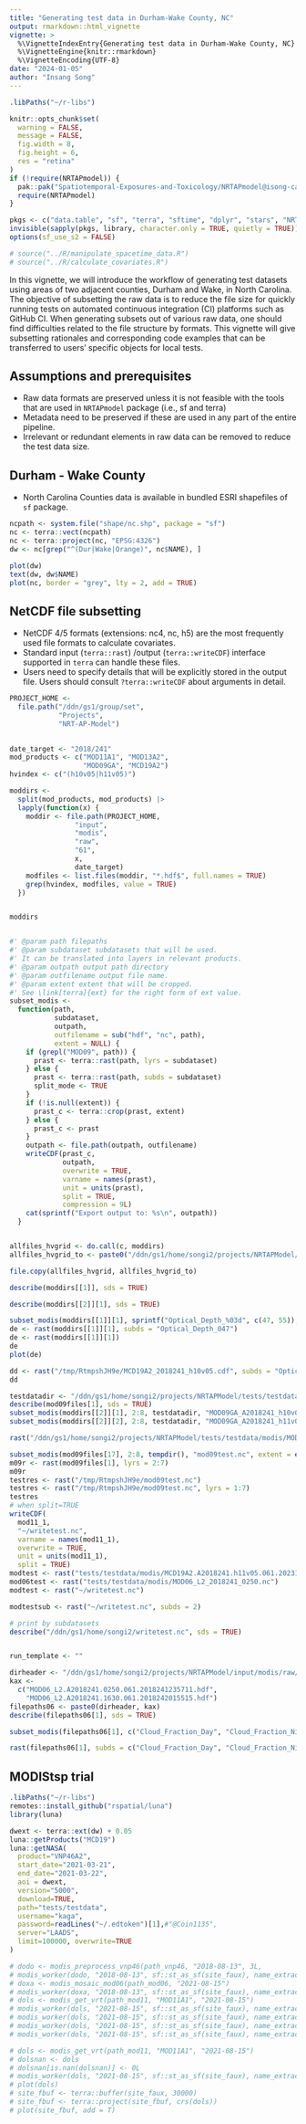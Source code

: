 ```yaml
---
title: "Generating test data in Durham-Wake County, NC"
output: rmarkdown::html_vignette
vignette: >
  %\VignetteIndexEntry{Generating test data in Durham-Wake County, NC}
  %\VignetteEngine{knitr::rmarkdown}
  %\VignetteEncoding{UTF-8}
date: "2024-01-05"
author: "Insang Song"
---
```


```r
.libPaths("~/r-libs")

knitr::opts_chunk$set(
  warning = FALSE,
  message = FALSE,
  fig.width = 8,
  fig.height = 6,
  res = "retina"
)
if (!require(NRTAPmodel)) {
  pak::pak("Spatiotemporal-Exposures-and-Toxicology/NRTAPmodel@isong-calc-covars")
  require(NRTAPmodel)
}

pkgs <- c("data.table", "sf", "terra", "sftime", "dplyr", "stars", "NRTAPmodel")
invisible(sapply(pkgs, library, character.only = TRUE, quietly = TRUE))
options(sf_use_s2 = FALSE)

# source("../R/manipulate_spacetime_data.R")
# source("../R/calculate_covariates.R")
```


In this vignette, we will introduce the workflow of generating test datasets using areas of two adjacent counties, Durham and Wake, in North Carolina. The objective of subsetting the raw data is to reduce the file size for quickly running tests on automated continuous integration (CI) platforms such as GitHub CI. When generating subsets out of various raw data, one should find difficulties related to the file structure by formats. This vignette will give subsetting rationales and corresponding code examples that can be transferred to users' specific objects for local tests.

## Assumptions and prerequisites
- Raw data formats are preserved unless it is not feasible with the tools that are used in `NRTAPmodel` package (i.e., sf and terra)
- Metadata need to be preserved if these are used in any part of the entire pipeline.
- Irrelevant or redundant elements in raw data can be removed to reduce the test data size.

## Durham - Wake County
- North Carolina Counties data is available in bundled ESRI shapefiles of `sf` package.
```r
ncpath <- system.file("shape/nc.shp", package = "sf")
nc <- terra::vect(ncpath)
nc <- terra::project(nc, "EPSG:4326")
dw <- nc[grep("^(Dur|Wake|Orange)", nc$NAME), ]

plot(dw)
text(dw, dw$NAME)
plot(nc, border = "grey", lty = 2, add = TRUE)
```

## NetCDF file subsetting
- NetCDF 4/5 formats (extensions: nc4, nc, h5) are the most frequently used file formats to calculate covariates.
- Standard input (`terra::rast`) /output (`terra::writeCDF`) interface supported in `terra` can handle these files. 
- Users need to specify details that will be explicitly stored in the output file. Users should consult `?terra::writeCDF` about arguments in detail.

```r
PROJECT_HOME <-
  file.path("/ddn/gs1/group/set",
            "Projects",
            "NRT-AP-Model")
              
```

```r
date_target <- "2018/241"
mod_products <- c("MOD11A1", "MOD13A2",
                  "MOD09GA", "MCD19A2")
hvindex <- c("(h10v05|h11v05)")

moddirs <-
  split(mod_products, mod_products) |>
  lapply(function(x) {
    moddir <- file.path(PROJECT_HOME,
                "input",
                "modis",
                "raw",
                "61",
                x,
                date_target)
    modfiles <- list.files(moddir, "*.hdf$", full.names = TRUE)
    grep(hvindex, modfiles, value = TRUE)
  })


moddirs


#' @param path filepaths
#' @param subdataset subdatasets that will be used.
#' It can be translated into layers in relevant products.
#' @param outpath output path directory
#' @param outfilename output file name.
#' @param extent extent that will be cropped.
#' See \link[terra]{ext} for the right form of ext value.
subset_modis <-
  function(path,
           subdataset,
           outpath,
           outfilename = sub("hdf", "nc", path),
           extent = NULL) {
    if (grepl("MOD09", path)) {
      prast <- terra::rast(path, lyrs = subdataset)
    } else {
      prast <- terra::rast(path, subds = subdataset)
      split_mode <- TRUE
    }
    if (!is.null(extent)) {
      prast_c <- terra::crop(prast, extent)
    } else {
      prast_c <- prast
    }
    outpath <- file.path(outpath, outfilename)
    writeCDF(prast_c,
             outpath,
             overwrite = TRUE,
             varname = names(prast),
             unit = units(prast),
             split = TRUE,
             compression = 9L)
    cat(sprintf("Export output to: %s\n", outpath))
  }


allfiles_hvgrid <- do.call(c, moddirs)
allfiles_hvgrid_to <- paste0("/ddn/gs1/home/songi2/projects/NRTAPModel/tests/testdata/modis/", substr(allfiles_hvgrid, 78, 122))

file.copy(allfiles_hvgrid, allfiles_hvgrid_to)

describe(moddirs[[1]], sds = TRUE)

describe(moddirs[[2]][1], sds = TRUE)

subset_modis(moddirs[[1]][1], sprintf("Optical_Depth_%03d", c(47, 55)), tempdir(), "MCD19A2_2018241_h10v05.nc")
de <- rast(moddirs[[1]][1], subds = "Optical_Depth_047")
de <- rast(moddirs[[1]][1])
de
plot(de)

dd <- rast("/tmp/RtmpshJH9e/MCD19A2_2018241_h10v05.cdf", subds = "Optical_Depth_047")
dd

testdatadir <- "/ddn/gs1/home/songi2/projects/NRTAPModel/tests/testdata/modis/"
describe(mod09files[1], sds = TRUE)
subset_modis(moddirs[[2]][1], 2:8, testdatadir, "MOD09GA_A2018241_h10v05.cdf")
subset_modis(moddirs[[2]][2], 2:8, testdatadir, "MOD09GA_A2018241_h11v05.nc")

rast("/ddn/gs1/home/songi2/projects/NRTAPModel/tests/testdata/modis/MOD09GA_A2018241_h10v05.nc")

subset_modis(mod09files[17], 2:8, tempdir(), "mod09test.nc", extent = ext(rast(mod09files[17])))
m09r <- rast(mod09files[1], lyrs = 2:7)
m09r
testres <- rast("/tmp/RtmpshJH9e/mod09test.nc")
testres <- rast("/tmp/RtmpshJH9e/mod09test.nc", lyrs = 1:7)
testres
# when split=TRUE
writeCDF(
  mod11_1,
  "~/writetest.nc",
  varname = names(mod11_1),
  overwrite = TRUE,
  unit = units(mod11_1),
  split = TRUE)
modtest <- rast("tests/testdata/modis/MCD19A2.A2018241.h11v05.061.2023120154954.hdf.nc4")
mod06test <- rast("tests/testdata/modis/MOD06_L2_2018241_0250.nc")
modtest <- rast("~/writetest.nc")

modtestsub <- rast("~/writetest.nc", subds = 2)

# print by subdatasets
describe("/ddn/gs1/home/songi2/writetest.nc", sds = TRUE)



```

```r
run_template <- ""
```



```r
dirheader <- "/ddn/gs1/home/songi2/projects/NRTAPModel/input/modis/raw/61/MOD06_L2/2018/241/"
kax <-
  c("MOD06_L2.A2018241.0250.061.2018241235711.hdf",
    "MOD06_L2.A2018241.1630.061.2018242015515.hdf")
filepaths06 <- paste0(dirheader, kax)
describe(filepaths06[1], sds = TRUE)

subset_modis(filepaths06[1], c("Cloud_Fraction_Day", "Cloud_Fraction_Night"), "/ddn/gs1/home/songi2/projects/NRTAPModel/tests/testdata/modis/", "MOD06_L2_2018241_0250.nc")

rast(filepaths06[1], subds = c("Cloud_Fraction_Day", "Cloud_Fraction_Night"))
```


## MODIStsp trial
```r
.libPaths("~/r-libs")
remotes::install_github("rspatial/luna")
library(luna)

dwext <- terra::ext(dw) + 0.05
luna::getProducts("MCD19")
luna::getNASA(
  product="VNP46A2",
  start_date="2021-03-21",
  end_date="2021-03-22",
  aoi = dwext,
  version="5000",
  download=TRUE,
  path="tests/testdata",
  username="kaga",
  password=readLines("~/.edtoken")[1],#"@Coin1135",
  server="LAADS",
  limit=100000, overwrite=TRUE
)

```


```r
# dodo <- modis_preprocess_vnp46(path_vnp46, "2018-08-13", 3L,           read.csv("tests/testthat/../../inst/extdata/modis_vnp46_tiles.csv"))
# modis_worker(dodo, "2018-08-13", sf::st_as_sf(site_faux), name_extracted = "MOD_NILTL_0_00000", product = "VNP46A2")
# doxa <- modis_mosaic_mod06(path_mod06, "2021-08-15")
# modis_worker(doxa, "2018-08-13", sf::st_as_sf(site_faux), name_extracted = c("MOD_NIDTL_0_01000", "MOD_NILTL_0_01000"), product = "MOD06_L2", radius = 1000L)
# dols <- modis_get_vrt(path_mod11, "MOD11A1", "2021-08-15")
# modis_worker(dols, "2021-08-15", sf::st_as_sf(site_faux), name_extracted = c("MOD_NIDTL_0_01000", "MOD_NILTL_0_01000"), product = "MOD11A1", radius = 1000L)
# modis_worker(dols, "2021-08-15", sf::st_as_sf(site_faux), name_extracted = c("MOD_NIDTL_0_00000", "MOD_NILTL_0_00000"), product = "MOD11A1", radius = 0L)
# modis_worker(dols, "2021-08-15", sf::st_as_sf(site_faux), name_extracted = c("MOD_NIDTL_0_10000", "MOD_NILTL_0_10000"), product = "MOD11A1", radius = 10000L)
# modis_worker(dols, "2021-08-15", sf::st_as_sf(site_faux), name_extracted = c("MOD_NIDTL_0_50000", "MOD_NILTL_0_50000"), product = "MOD11A1", radius = 50000L)

# dols <- modis_get_vrt(path_mod11, "MOD11A1", "2021-08-15")
# dolsnan <- dols
# dolsnan[is.nan(dolsnan)] <- 0L
# modis_worker(dols, "2021-08-15", sf::st_as_sf(site_faux), name_extracted = c("MOD_NIDTL_0_01000", "MOD_NILTL_0_01000"), product = "MOD11A1", radius = 1000L)
# plot(dols)
# site_fbuf <- terra::buffer(site_faux, 30000)
# site_fbuf <- terra::project(site_fbuf, crs(dols))
# plot(site_fbuf, add = T)


```